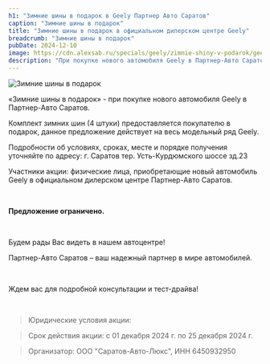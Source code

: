 ```yaml
---
h1: "Зимние шины в подарок в Geely Партнер Авто Саратов"
caption: "Зимние шины в подарок"
title: "Зимние шины в подарок в официальном дилерском центре Geely"
breadcrumb: "Зимние шины в подарок"
pubDate: 2024-12-10
image: https://cdn.alexsab.ru/specials/geely/zimnie-shiny-v-podarok/geely-winter-tires-900x480.webp
description: "При покупке нового автомобиля Geely в Партнер-Авто Саратов, комплект зимних шин (4 штуки) предоставляется покупателю в подарок, данное предложение действует на весь модельный ряд Geely"
---
```



<picture>
    <source media="(min-width: 1200px)" srcset="https://cdn.alexsab.ru/specials/geely/zimnie-shiny-v-podarok/geely-winter-tires-1304x480.webp" />
    <source media="(min-width: 768px)" srcset="https://cdn.alexsab.ru/specials/geely/zimnie-shiny-v-podarok/geely-winter-tires-1080x1080.webp" />
    <source media="(min-width: 320px)" srcset="https://cdn.alexsab.ru/specials/geely/zimnie-shiny-v-podarok/geely-winter-tires-1080x1080.webp" />
<img src="https://cdn.alexsab.ru/specials/geely/zimnie-shiny-v-podarok/geely-winter-tires-1080x1080.webp" class="w-full mb-10" alt="Зимние шины в подарок" />
</picture>

«Зимние шины в подарок» - при покупке нового автомобиля Geely в Партнер-Авто Саратов.

Комплект зимних шин (4 штуки) предоставляется покупателю в подарок, данное предложение действует на весь модельный ряд Geely.

Подробности об условиях, сроках, месте и порядке получения уточняйте по адресу: г. Саратов тер. Усть-Курдюмского шоссе зд.23

Участники акции: физические лица, приобретающие новый автомобиль Geely в официальном дилерском центре Партнер-Авто Саратов.

<br/>

**Предложение ограничено.**

<br/>

Будем рады Вас  видеть в нашем автоцентре! 

Партнер-Авто Саратов – ваш надежный партнер в мире автомобилей.

<br/>

Ждем вас для подробной консультации и тест-драйва!

<br/>

<SpecialSalonsInfo dataFormName="Узнать подробнее. Зимние шины в подарок"/>

> Юридические условия акции:

> Срок действия акции: с 01 декабря 2024 г. по 25 декабря 2024 г.

> Организатор: ООО "Саратов-Авто-Люкс", ИНН 6450932950
